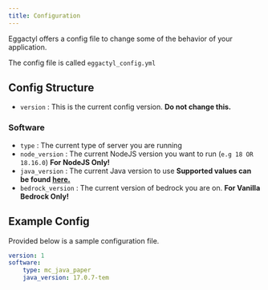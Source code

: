 ```yaml
---
title: Configuration
---
```


Eggactyl offers a config file to change some of the behavior of your application.

The config file is called `eggactyl_config.yml`


## Config Structure
- `version` : This is the current config version. **Do not change this.**

### Software
- `type` : The current type of server you are running
- `node_version` : The current NodeJS version you want to run (`e.g 18 OR 18.16.0`) **For NodeJS Only!**
- `java_version` : The current Java version to use **Supported values can be found [here.](https://sdkman.io/jdks)**
- `bedrock_version` : The current version of bedrock you are on. **For Vanilla Bedrock Only!**


## Example Config
Provided below is a sample configuration file.

```yaml
version: 1
software:
    type: mc_java_paper
    java_version: 17.0.7-tem
```
